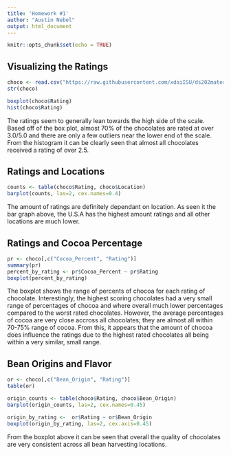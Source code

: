 ```yaml
---
title: 'Homework #1'
author: "Austin Nebel"
output: html_document
---
```


```r
knitr::opts_chunk$set(echo = TRUE)
```

## Visualizing the Ratings

```r
choco <- read.csv("https://raw.githubusercontent.com/xdaiISU/ds202materials/master/hwlabs/data/choco.csv") 
str(choco)
```

```r
boxplot(choco$Rating)
hist(choco$Rating)
```
The ratings seem to generally lean towards the high side of the scale. Based off of the box plot, almost 70% of the chocolates are rated at over 3.0/5.0 and there are only a few outliers near the lower end of the scale. From the histogram it can be clearly seen that almost all chocolates received a rating of over 2.5.

## Ratings and Locations

```r
counts <- table(choco$Rating, choco$Location)
barplot(counts, las=2, cex.names=0.4)
```

The amount of ratings are definitely dependant on location. As seen it the bar graph above, the U.S.A has the highest amount ratings and all other locations are much lower.

## Ratings and Cocoa Percentage

```r
pr <- choco[,c("Cocoa_Percent", "Rating")]
summary(pr)
percent_by_rating <- pr$Cocoa_Percent ~ pr$Rating
boxplot(percent_by_rating)
```

The boxplot shows the range of percents of chocoa for each rating of chocolate. Interestingly, the highest scoring chocolates had a very small range of percentages of chocoa and where overall much lower percentages compared to the worst rated chocolates. However, the average percentages of cocoa are very close accross all chocolates; they are almost all within 70-75% range of cocoa. From this, it appears that the amount of chocoa does influence the ratings due to the highest rated chocolates all being within a very similar, small range.

## Bean Origins and Flavor

```r
or <- choco[,c("Bean_Origin", "Rating")]
table(or)

origin_counts <- table(choco$Rating, choco$Bean_Origin)
barplot(origin_counts, las=2, cex.names=0.45)

origin_by_rating <-  or$Rating ~ or$Bean_Origin
boxplot(origin_by_rating, las=2, cex.axis=0.45)
```

From the boxplot above it can be seen that overall the quality of chocolates are very consistent across all bean harvesting locations.